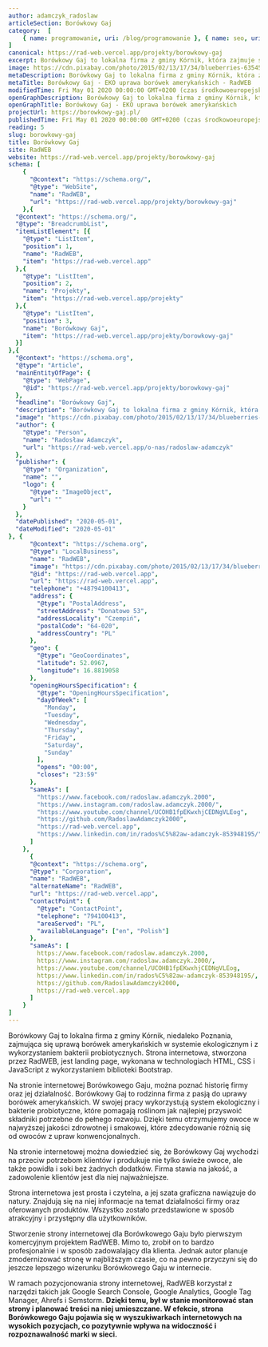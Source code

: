 ```yaml
---
author: adamczyk_radoslaw
articleSection: Borówkowy Gaj
category:  [
	{ name: programowanie, uri: /blog/programowanie }, { name: seo, uri: /blog/seo }
]
canonical: https://rad-web.vercel.app/projekty/borowkowy-gaj
excerpt: Borówkowy Gaj to lokalna firma z gminy Kórnik, która zajmuje się uprawą borówek amerykańskich w sposób ekologiczny z wykorzystaniem bakterii probiotycznych. Strona internetowa stworzona przez RadWEB jest prostą i czytelną landing page, która opisuje historię firmy oraz jej produkty. 
image: https://cdn.pixabay.com/photo/2015/02/13/17/34/blueberries-635455_960_720.jpg
metaDescription: Borówkowy Gaj to lokalna firma z gminy Kórnik, która zajmuje się eko uprawą borówek. Strona internetowa stworzona przez RadWEB jest prosta i czytelna. która opisuje historię firmy oraz jej produkty. Zapraszamy!
metaTitle: Borówkowy Gaj - EKO uprawa borówek amerykańskich - RadWEB
modifiedTime: Fri May 01 2020 00:00:00 GMT+0200 (czas środkowoeuropejski letni)
openGraphDescription: Borówkowy Gaj to lokalna firma z gminy Kórnik, która zajmuje się eko uprawą borówek. Strona internetowa stworzona przez RadWEB jest prosta i czytelna. która opisuje historię firmy oraz jej produkty. Zapraszamy!
openGraphTitle: Borówkowy Gaj - EKO uprawa borówek amerykańskich
projectUrl: https://borowkowy-gaj.pl/
publishedTime: Fri May 01 2020 00:00:00 GMT+0200 (czas środkowoeuropejski letni)
reading: 5
slug: borowkowy-gaj
title: Borówkowy Gaj
site: RadWEB
website: https://rad-web.vercel.app/projekty/borowkowy-gaj
schema: [
	{
      "@context": "https://schema.org/",
      "@type": "WebSite",
      "name": "RadWEB",
      "url": "https://rad-web.vercel.app/projekty/borowkowy-gaj"
    },{
  "@context": "https://schema.org/", 
  "@type": "BreadcrumbList", 
  "itemListElement": [{
    "@type": "ListItem", 
    "position": 1, 
    "name": "RadWEB",
    "item": "https://rad-web.vercel.app"  
  },{
    "@type": "ListItem", 
    "position": 2, 
    "name": "Projekty",
    "item": "https://rad-web.vercel.app/projekty"  
  },{
    "@type": "ListItem", 
    "position": 3, 
    "name": "Borówkowy Gaj",
    "item": "https://rad-web.vercel.app/projekty/borowkowy-gaj"  
  }]
},{
  "@context": "https://schema.org",
  "@type": "Article",
  "mainEntityOfPage": {
    "@type": "WebPage",
    "@id": "https://rad-web.vercel.app/projekty/borowkowy-gaj"
  },
  "headline": "Borówkowy Gaj",
  "description": "Borówkowy Gaj to lokalna firma z gminy Kórnik, która zajmuje się uprawą borówek amerykańskich w sposób ekologiczny z wykorzystaniem bakterii probiotycznych. Strona internetowa stworzona przez RadWEB jest prostą i czytelną landing page, która opisuje historię firmy oraz jej produkty.",
  "image": "https://cdn.pixabay.com/photo/2015/02/13/17/34/blueberries-635455_960_720.jpg",  
  "author": {
    "@type": "Person",
    "name": "Radosław Adamczyk",
    "url": "https://rad-web.vercel.app/o-nas/radoslaw-adamczyk"
  },  
  "publisher": {
    "@type": "Organization",
    "name": "",
    "logo": {
      "@type": "ImageObject",
      "url": ""
    }
  },
  "datePublished": "2020-05-01",
  "dateModified": "2020-05-01"
}, {
      "@context": "https://schema.org",
      "@type": "LocalBusiness",
      "name": "RadWEB",
      "image": "https://cdn.pixabay.com/photo/2015/02/13/17/34/blueberries-635455_960_720.jpg",
      "@id": "https://rad-web.vercel.app",
      "url": "https://rad-web.vercel.app",
      "telephone": "+48794100413",
      "address": {
        "@type": "PostalAddress",
        "streetAddress": "Donatowo 53",
        "addressLocality": "Czempiń",
        "postalCode": "64-020",
        "addressCountry": "PL"
      },
      "geo": {
        "@type": "GeoCoordinates",
        "latitude": 52.0967,
        "longitude": 16.8819058
      },
      "openingHoursSpecification": {
        "@type": "OpeningHoursSpecification",
        "dayOfWeek": [
          "Monday",
          "Tuesday",
          "Wednesday",
          "Thursday",
          "Friday",
          "Saturday",
          "Sunday"
        ],
        "opens": "00:00",
        "closes": "23:59"
      },
      "sameAs": [
        "https://www.facebook.com/radoslaw.adamczyk.2000",
        "https://www.instagram.com/radoslaw.adamczyk.2000/",
        "https://www.youtube.com/channel/UCOHB1fpEKwxhjCEDNgVLEog",
        "https://github.com/RadoslawAdamczyk2000",
        "https://rad-web.vercel.app",
        "https://www.linkedin.com/in/rados%C5%82aw-adamczyk-853948195/"
      ]
    },
	  {
      "@context": "https://schema.org",
      "@type": "Corporation",
      "name": "RadWEB",
      "alternateName": "RadWEB",
      "url": "https://rad-web.vercel.app",
      "contactPoint": {
        "@type": "ContactPoint",
        "telephone": "794100413",
        "areaServed": "PL",
        "availableLanguage": ["en", "Polish"]
      },
      "sameAs": [
        https://www.facebook.com/radoslaw.adamczyk.2000,
        https://www.instagram.com/radoslaw.adamczyk.2000/,
        https://www.youtube.com/channel/UCOHB1fpEKwxhjCEDNgVLEog,
        https://www.linkedin.com/in/rados%C5%82aw-adamczyk-853948195/,
        https://github.com/RadoslawAdamczyk2000,
        https://rad-web.vercel.app
      ]
    }
]
---
```


Borówkowy Gaj to lokalna firma z gminy Kórnik, niedaleko Poznania, zajmująca się uprawą borówek amerykańskich w systemie ekologicznym i z wykorzystaniem bakterii probiotycznych. Strona internetowa, stworzona przez RadWEB, jest landing page, wykonana w technologiach HTML, CSS i JavaScript z wykorzystaniem biblioteki Bootstrap.

Na stronie internetowej Borówkowego Gaju, można poznać historię firmy oraz jej działalność. Borówkowy Gaj to rodzinna firma z pasją do uprawy borówek amerykańskich. W swojej pracy wykorzystują system ekologiczny i bakterie probiotyczne, które pomagają roślinom jak najlepiej przyswoić składniki potrzebne do pełnego rozwoju. Dzięki temu otrzymujemy owoce w najwyższej jakości zdrowotnej i smakowej, które zdecydowanie różnią się od owoców z upraw konwencjonalnych.

Na stronie internetowej można dowiedzieć się, że Borówkowy Gaj wychodzi na przeciw potrzebom klientów i produkuje nie tylko świeże owoce, ale także powidła i soki bez żadnych dodatków. Firma stawia na jakość, a zadowolenie klientów jest dla niej najważniejsze.

Strona internetowa jest prosta i czytelna, a jej szata graficzna nawiązuje do natury. Znajdują się na niej informacje na temat działalności firmy oraz oferowanych produktów. Wszystko zostało przedstawione w sposób atrakcyjny i przystępny dla użytkowników.

Stworzenie strony internetowej dla Borówkowego Gaju było pierwszym komercyjnym projektem RadWEB. Mimo to, zrobił on to bardzo profesjonalnie i w sposób zadowalający dla klienta. Jednak autor planuje zmodernizować stronę w najbliższym czasie, co na pewno przyczyni się do jeszcze lepszego wizerunku Borówkowego Gaju w internecie.

W ramach pozycjonowania strony internetowej, RadWEB korzystał z narzędzi takich jak Google Search Console, Google Analytics, Google Tag Manager, Ahrefs i Semstorm. **Dzięki temu, był w stanie monitorować stan strony i planować treści na niej umieszczane. W efekcie, strona Borówkowego Gaju pojawia się w wyszukiwarkach internetowych na wysokich pozycjach, co pozytywnie wpływa na widoczność i rozpoznawalność marki w sieci.**
